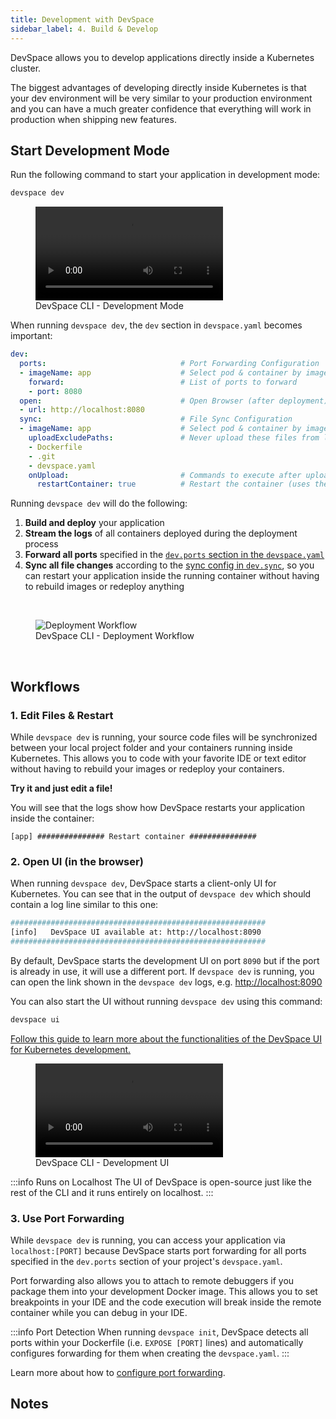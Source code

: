 ```yaml
---
title: Development with DevSpace
sidebar_label: 4. Build & Develop
---
```



DevSpace allows you to develop applications directly inside a Kubernetes cluster.

The biggest advantages of developing directly inside Kubernetes is that your dev environment will be very similar to your production environment and you can have a much greater confidence that everything will work in production when shipping new features.

## Start Development Mode
Run the following command to start your application in development mode:
```bash
devspace dev
```

<figure class="frame">
  <video controls loop autoplay="true">
    <source src="/cli/img/devspace-dev-ide.mp4" type="video/mp4" />
  </video>
  <figcaption>DevSpace CLI - Development Mode</figcaption>
</figure>


When running `devspace dev`, the `dev` section in `devspace.yaml` becomes important:
```yaml
dev:
  ports:                              # Port Forwarding Configuration
  - imageName: app                    # Select pod & container by image name (reference to images section)
    forward:                          # List of ports to forward
    - port: 8080
  open:                               # Open Browser (after deployment)
  - url: http://localhost:8080
  sync:                               # File Sync Configuration
  - imageName: app                    # Select pod & container by image name (reference to images section)
    uploadExcludePaths:               # Never upload these files from local filesystem to the container
    - Dockerfile
    - .git
    - devspace.yaml
    onUpload:                         # Commands to execute after uploading files
      restartContainer: true          # Restart the container (uses the restart helper)
```

Running `devspace dev` will do the following:

1. **Build and deploy** your application
2. **Stream the logs** of all containers deployed during the deployment process
3. **Forward all ports** specified in the [`dev.ports` section in the `devspace.yaml`](../configuration/development/port-forwarding.mdx)
4. **Sync all file changes** according to the [sync config in `dev.sync`](../configuration/development/file-synchronization.mdx), so you can restart your application inside the running container without having to rebuild images or redeploy anything

<br/>

<figure>
  <img src="/cli/img/deployment-process-devspace.svg" alt="Deployment Workflow" />
  <figcaption>DevSpace CLI - Deployment Workflow</figcaption>
</figure>


<br/>

## Workflows

### 1. Edit Files & Restart
While `devspace dev` is running, your source code files will be synchronized between your local project folder and your containers running inside Kubernetes. This allows you to code with your favorite IDE or text editor without having to rebuild your images or redeploy your containers.

**Try it and just edit a file!**

You will see that the logs show how DevSpace restarts your application inside the container:
```logs
[app] ############### Restart container ###############
```


### 2. Open UI (in the browser)
When running `devspace dev`, DevSpace starts a client-only UI for Kubernetes. You can see that in the output of `devspace dev` which should contain a log line similar to this one:
```bash
#########################################################
[info]   DevSpace UI available at: http://localhost:8090
#########################################################
```

By default, DevSpace starts the development UI on port `8090` but if the port is already in use, it will use a different port. If `devspace dev` is running, you can open the link shown in the `devspace dev` logs, e.g. [http://localhost:8090](http://localhost:8090)

You can also start the UI without running `devspace dev` using this command:
```bash
devspace ui
```

[Follow this guide to learn more about the functionalities of the DevSpace UI for Kubernetes development.](../guides/localhost-ui.mdx)

<figure class="frame">
  <video controls loop autoplay="true">
    <source src="/cli/img/devspace-ui.mp4" type="video/mp4" />
  </video>
  <figcaption>DevSpace CLI - Development UI</figcaption>
</figure>

:::info Runs on Localhost
The UI of DevSpace is open-source just like the rest of the CLI and it runs entirely on localhost.
:::


### 3. Use Port Forwarding
While `devspace dev` is running, you can access your application via `localhost:[PORT]` because DevSpace starts port forwarding for all ports specified in the `dev.ports` section of your project's `devspace.yaml`.

Port forwarding also allows you to attach to remote debuggers if you package them into your development Docker image. This allows you to set breakpoints in your IDE and the code execution will break inside the remote container while you can debug in your IDE.

:::info Port Detection
When running `devspace init`, DevSpace detects all ports within your Dockerfile (i.e. `EXPOSE [PORT]` lines) and automatically configures forwarding for them when creating the `devspace.yaml`.
:::

Learn more about how to [configure port forwarding](../configuration/development/port-forwarding.mdx).


## Notes

<FragmentWarningMultipleDev/>
